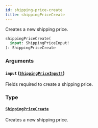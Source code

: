 ```yaml
---
id: shipping-price-create
title: shippingPriceCreate
---
```


Creates a new shipping price.

```graphql
shippingPriceCreate(
  input: ShippingPriceInput!
): ShippingPriceCreate

```

### Arguments

#### `input` ([`ShippingPriceInput!`](/api-reference/inputs/shipping-price-input.mdx))

Fields required to create a shipping price.

### Type

#### [`ShippingPriceCreate`](/api-reference/objects/shipping-price-create.mdx)

Creates a new shipping price.
